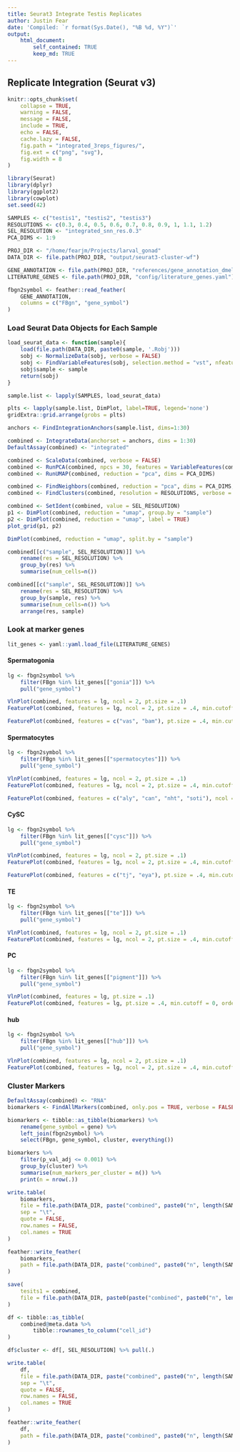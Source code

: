 ```yaml
---
title: Seurat3 Integrate Testis Replicates
author: Justin Fear
date: 'Compiled: `r format(Sys.Date(), "%B %d, %Y")`'
output: 
    html_document:
        self_contained: TRUE
        keep_md: TRUE
---
```


## Replicate Integration (Seurat v3)

```r
knitr::opts_chunk$set(
    collapse = TRUE,
    warning = FALSE,
    message = FALSE,
    include = TRUE,
    echo = FALSE,
    cache.lazy = FALSE,
    fig.path = "integrated_3reps_figures/",
    fig.ext = c("png", "svg"),
    fig.width = 8
)
```

```r
library(Seurat)
library(dplyr)
library(ggplot2)
library(cowplot)
set.seed(42)
```

```r
SAMPLES <- c("testis1", "testis2", "testis3")
RESOLUTIONS <- c(0.3, 0.4, 0.5, 0.6, 0.7, 0.8, 0.9, 1, 1.1, 1.2)
SEL_RESOLUTION <- "integrated_snn_res.0.3"
PCA_DIMS <- 1:9

PROJ_DIR <- "/home/fearjm/Projects/larval_gonad"
DATA_DIR <- file.path(PROJ_DIR, "output/seurat3-cluster-wf")

GENE_ANNOTATION <- file.path(PROJ_DIR, "references/gene_annotation_dmel_r6-24.feather")
LITERATURE_GENES <- file.path(PROJ_DIR, "config/literature_genes.yaml")
```

```r
fbgn2symbol <- feather::read_feather(
    GENE_ANNOTATION,
    columns = c("FBgn", "gene_symbol")
)
```

### Load Seurat Data Objects for Each Sample

```r
load_seurat_data <- function(sample){
    load(file.path(DATA_DIR, paste0(sample, '.Robj')))
    sobj <- NormalizeData(sobj, verbose = FALSE)
    sobj <- FindVariableFeatures(sobj, selection.method = "vst", nfeatures = 2000, verbose = FALSE)
    sobj$sample <- sample
    return(sobj)
}

sample.list <- lapply(SAMPLES, load_seurat_data)
```

```r
plts <- lapply(sample.list, DimPlot, label=TRUE, legend='none')
gridExtra::grid.arrange(grobs = plts)
```


```r
anchors <- FindIntegrationAnchors(sample.list, dims=1:30)
```


```r
combined <- IntegrateData(anchorset = anchors, dims = 1:30)
DefaultAssay(combined) <- "integrated"
```


```r
combined <- ScaleData(combined, verbose = FALSE)
combined <- RunPCA(combined, npcs = 30, features = VariableFeatures(combined), verbose = FALSE)
combined <- RunUMAP(combined, reduction = "pca", dims = PCA_DIMS)
```

```r
combined <- FindNeighbors(combined, reduction = "pca", dims = PCA_DIMS, verbose = FALSE)
combined <- FindClusters(combined, resolution = RESOLUTIONS, verbose = FALSE)
```

```r
combined <- SetIdent(combined, value = SEL_RESOLUTION)
p1 <- DimPlot(combined, reduction = "umap", group.by = "sample")
p2 <- DimPlot(combined, reduction = "umap", label = TRUE)
plot_grid(p1, p2)
```


```r
DimPlot(combined, reduction = "umap", split.by = "sample")
```


```r
combined[[c("sample", SEL_RESOLUTION)]] %>%
    rename(res = SEL_RESOLUTION) %>%
    group_by(res) %>%
    summarise(num_cells=n())
```


```r
combined[[c("sample", SEL_RESOLUTION)]] %>%
    rename(res = SEL_RESOLUTION) %>%
    group_by(sample, res) %>%
    summarise(num_cells=n()) %>%
    arrange(res, sample)
```



### Look at marker genes

```r
lit_genes <- yaml::yaml.load_file(LITERATURE_GENES)
```

#### Spermatogonia

```r
lg <- fbgn2symbol %>%
    filter(FBgn %in% lit_genes[["gonia"]]) %>%
    pull("gene_symbol")

VlnPlot(combined, features = lg, ncol = 2, pt.size = .1)
FeaturePlot(combined, features = lg, ncol = 2, pt.size = .4, min.cutoff = 0, order=TRUE)
```

```r
FeaturePlot(combined, features = c("vas", "bam"), pt.size = .4, min.cutoff = 0, order=TRUE)
```


#### Spermatocytes

```r
lg <- fbgn2symbol %>%
    filter(FBgn %in% lit_genes[["spermatocytes"]]) %>%
    pull("gene_symbol")

VlnPlot(combined, features = lg, ncol = 2, pt.size = .1)
FeaturePlot(combined, features = lg, ncol = 2, pt.size = .4, min.cutoff = 0, order=TRUE)
```


```r
FeaturePlot(combined, features = c("aly", "can", "nht", "soti"), ncol = 2, pt.size = .4, min.cutoff = 0, order=TRUE)
```

#### CySC

```r
lg <- fbgn2symbol %>%
    filter(FBgn %in% lit_genes[["cysc"]]) %>%
    pull("gene_symbol")

VlnPlot(combined, features = lg, ncol = 2, pt.size = .1)
FeaturePlot(combined, features = lg, ncol = 2, pt.size = .4, min.cutoff = 0, order=TRUE)
```

```r
FeaturePlot(combined, features = c("tj", "eya"), pt.size = .4, min.cutoff = 0, order=TRUE)
```

#### TE

```r
lg <- fbgn2symbol %>%
    filter(FBgn %in% lit_genes[["te"]]) %>%
    pull("gene_symbol")

VlnPlot(combined, features = lg, ncol = 2, pt.size = .1)
FeaturePlot(combined, features = lg, ncol = 2, pt.size = .4, min.cutoff = 0, order=TRUE)
```

#### PC

```r
lg <- fbgn2symbol %>%
    filter(FBgn %in% lit_genes[["pigment"]]) %>%
    pull("gene_symbol")

VlnPlot(combined, features = lg, pt.size = .1)
FeaturePlot(combined, features = lg, pt.size = .4, min.cutoff = 0, order=TRUE)
```

#### hub

```r
lg <- fbgn2symbol %>%
    filter(FBgn %in% lit_genes[["hub"]]) %>%
    pull("gene_symbol")

VlnPlot(combined, features = lg, ncol = 2, pt.size = .1)
FeaturePlot(combined, features = lg, ncol = 2, pt.size = .4, min.cutoff = 0, order=TRUE)
```

### Cluster Markers

```r
DefaultAssay(combined) <- "RNA"
biomarkers <- FindAllMarkers(combined, only.pos = TRUE, verbose = FALSE)

biomarkers <- tibble::as_tibble(biomarkers) %>%
    rename(gene_symbol = gene) %>%
    left_join(fbgn2symbol) %>%
    select(FBgn, gene_symbol, cluster, everything())
```

```r
biomarkers %>%
    filter(p_val_adj <= 0.001) %>%
    group_by(cluster) %>%
    summarise(num_markers_per_cluster = n()) %>%
    print(n = nrow(.))
```



```r
write.table(
    biomarkers,
    file = file.path(DATA_DIR, paste("combined", paste0("n", length(SAMPLES)), "biomarkers.tsv", sep="_")),
    sep = "\t",
    quote = FALSE,
    row.names = FALSE,
    col.names = TRUE
)

feather::write_feather(
    biomarkers,
    path = file.path(DATA_DIR, paste("combined", paste0("n", length(SAMPLES)), "biomarkers.feather", sep="_"))
)
```


```r
save(
    tesits1 = combined,
    file = file.path(DATA_DIR, paste0(paste("combined", paste0("n", length(SAMPLES)), sep="_"), ".Robj"))
)
```

```r
df <- tibble::as_tibble(
    combined@meta.data %>%
        tibble::rownames_to_column("cell_id")
)

df$cluster <- df[, SEL_RESOLUTION] %>% pull(.)

write.table(
    df,
    file = file.path(DATA_DIR, paste("combined", paste0("n", length(SAMPLES)), "clusters.tsv", sep="_")),
    sep = "\t",
    quote = FALSE,
    row.names = FALSE,
    col.names = TRUE
)

feather::write_feather(
    df,
    path = file.path(DATA_DIR, paste("combined", paste0("n", length(SAMPLES)), "clusters.feather", sep="_"))
)
```
